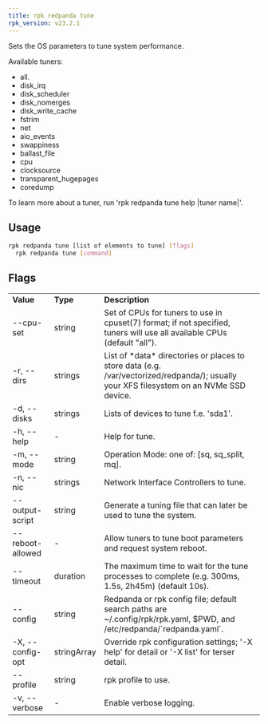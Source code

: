 ```yaml
---
title: rpk redpanda tune
rpk_version: v23.2.1
---
```


Sets the OS parameters to tune system performance.

Available tuners:

- all.
- disk_irq
- disk_scheduler
- disk_nomerges
- disk_write_cache
- fstrim
- net
- aio_events
- swappiness
- ballast_file
- cpu
- clocksource
- transparent_hugepages
- coredump

To learn more about a tuner, run 'rpk redpanda tune help |tuner name|'.

## Usage

```bash
rpk redpanda tune [list of elements to tune] [flags]
  rpk redpanda tune [command]
```

## Flags

<table>
  <tbody>
    <tr>
      <td>
        <strong>Value</strong>
      </td>
      <td>
        <strong>Type</strong>
      </td>
      <td>
        <strong>Description</strong>
      </td>
    </tr>
    <tr>
      <td>--cpu-set</td>
      <td>string</td>
      <td>
        Set of CPUs for tuners to use in cpuset(7) format; if not specified,
        tuners will use all available CPUs (default "all").
      </td>
    </tr>
    <tr>
      <td>-r, --dirs</td>
      <td>strings</td>
      <td>
        List of *data* directories or places to store data (e.g.
        /var/vectorized/redpanda/); usually your XFS filesystem on an NVMe SSD
        device.
      </td>
    </tr>
    <tr>
      <td>-d, --disks</td>
      <td>strings</td>
      <td>Lists of devices to tune f.e. 'sda1'.</td>
    </tr>
    <tr>
      <td>-h, --help</td>
      <td>-</td>
      <td>Help for tune.</td>
    </tr>
    <tr>
      <td>-m, --mode</td>
      <td>string</td>
      <td>Operation Mode: one of: [sq, sq_split, mq].</td>
    </tr>
    <tr>
      <td>-n, --nic</td>
      <td>strings</td>
      <td>Network Interface Controllers to tune.</td>
    </tr>
    <tr>
      <td>--output-script</td>
      <td>string</td>
      <td>Generate a tuning file that can later be used to tune the system.</td>
    </tr>
    <tr>
      <td>--reboot-allowed</td>
      <td>-</td>
      <td>Allow tuners to tune boot parameters and request system reboot.</td>
    </tr>
    <tr>
      <td>--timeout</td>
      <td>duration</td>
      <td>
        The maximum time to wait for the tune processes to complete (e.g. 300ms,
        1.5s, 2h45m) (default 10s).
      </td>
    </tr>
    <tr>
      <td>--config</td>
      <td>string</td>
      <td>
        Redpanda or rpk config file; default search paths are
        ~/.config/rpk/rpk.yaml, $PWD, and /etc/redpanda/`redpanda.yaml`.
      </td>
    </tr>
    <tr>
      <td>-X, --config-opt</td>
      <td>stringArray</td>
      <td>
        Override rpk configuration settings; '-X help' for detail or '-X list'
        for terser detail.
      </td>
    </tr>
    <tr>
      <td>--profile</td>
      <td>string</td>
      <td>rpk profile to use.</td>
    </tr>
    <tr>
      <td>-v, --verbose</td>
      <td>-</td>
      <td>Enable verbose logging.</td>
    </tr>
  </tbody>
</table>
